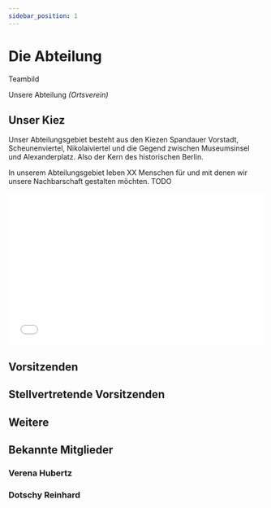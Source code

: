 ```yaml
---
sidebar_position: 1
---
```



# Die Abteilung

Teambild

Unsere Abteilung *(Ortsverein)*

## Unser Kiez
Unser Abteilungsgebiet besteht aus den Kiezen Spandauer Vorstadt, Scheunenviertel, Nikolaiviertel und die Gegend zwischen Museumsinsel und Alexanderplatz. Also der Kern des historischen Berlin.

In unserem Abteilungsgebiet leben XX Menschen für und mit denen wir unsere Nachbarschaft gestalten möchten.
TODO

<iframe width="100%" height="300px" frameborder="0" allowfullscreen allow="geolocation" src="//umap.openstreetmap.fr/de/map/abteilungsgebiet_977759?scaleControl=false&miniMap=false&scrollWheelZoom=false&zoomControl=null&editMode=disabled&moreControl=true&searchControl=null&tilelayersControl=null&embedControl=null&datalayersControl=true&onLoadPanel=undefined&captionBar=false&captionMenus=true"></iframe>

## Vorsitzenden
<div className="profile-row">
    <Profile 
        name="Kerstin Spriesterbach" 
        twitter="kerstin"
        instagram="kerstin"
        srcName="kerstin.jpeg"
    ></Profile>
    <Profile 
        name="Hendrik Kempt" 
        srcName="hendrik.jpg"
        instagram="kerstin"
    ></Profile>
</div>


## Stellvertretende Vorsitzenden
<div className="profile-row">
    <Profile 
        name="Clarissa Schiffel" 
        srcName="clarissa.jpeg"
    ></Profile>
    <Profile 
        name="David Schmitz" 
        srcName="david.jpeg"
    ></Profile>
    <Profile 
        name="Lucas Hawrylak" 
    ></Profile>
</div>

## Weitere
<div className="profile-row">
    <Profile 
        name="Bettina Andrae" 
        rolle="Schriftführerin"
    ></Profile>
    <Profile 
        name="Lennart Schmidt" 
        rolle="Kassierer"
    ></Profile>
</div>


## Bekannte Mitglieder

### Verena Hubertz

### Dotschy Reinhard